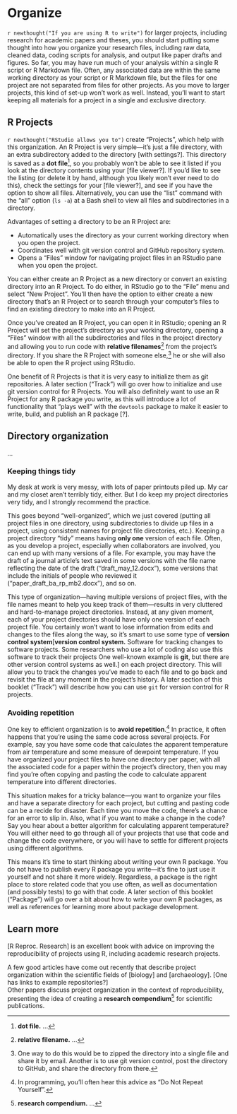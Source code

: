 # Organize {#organize}

`r newthought("If you are using R to write")` for larger projects, including
research for academic papers and theses, you should start putting some thought
into how you organize your research files, including raw data, cleaned data,
coding scripts for analysis, and output like paper drafts and figures. So far,
you may have run much of your analysis within a single R script or R Markdown
file. Often, any associated data are within the same working directory as your
script or R Markdown file, but the files for one project are not separated from
files for other projects. As you move to larger projects, this kind of set-up
won't work as well. Instead, you'll want to start keeping all materials for a
project in a single and exclusive directory.


## R Projects

`r newthought("RStudio allows you to")` create "Projects", which help with this
organization. An R Project is very simple---it's just a file directory, with an
extra subdirectory added to the directory [with settings?]. This directory is
saved as a **dot file**^[**dot file.** ...], so you probably won't be able to see it
listed if you look at the directory contents using your [file viewer?]. If you'd like
to see the listing (or delete it by hand, although you likely won't ever need to 
do this), check the settings for your [file viewer?], and see if you have the option 
to show all files. Alternatively, you can use the "list" command with the "all" option
(`ls -a`) at a Bash shell to view all files and subdirectories in a directory. 

Advantages of setting a directory to be an R Project are: 

- Automatically uses the directory as your current working directory when you open the project. 
- Coordinates well with git version control and GitHub repository system. 
- Opens a "Files" window for navigating project files in an RStudio pane when you open the project. 

You can either create an R Project as a new directory or convert an existing directory into 
an R Project. To do either, in RStudio go to the "File" menu and select "New Project". You'll 
then have the option to either create a new directory that's an R Project or to search through
your computer's files to find an existing directory to make into an R Project. 

Once you've created an R Project, you can open it in RStudio; opening an R Project will set 
the project's directory as your working directory, opening a "Files" window with all the
subdirectories and files in the project directory and allowing you to run code with 
**relative filenames**^[**relative filename.** ...] from the project's directory. If you 
share the R Project with someone else,^[One way to do this would be to zipped the directory
into a single file and share it by email. Another is to use git version control, post the
directory to GitHub, and share the directory from there.] he or she will also be able to 
open the R project using RStudio. 

One benefit of R Projects is that it is very easy to initialize them as git repositories. 
A later section ("Track") will go over how to initialize and use git version control for
R Projects. You will also definitely want to use an R Project for any R package you write, 
as this will introduce a lot of functionality that "plays well" with the `devtools` package
to make it easier to write, build, and publish an R package [?]. 

## Directory organization

...



### Keeping things tidy

My desk at work is very messy, with lots of paper printouts piled up. My car and my closet 
aren't terribly tidy, either. But I do keep my project directories very tidy, and I 
strongly recommend the practice. 

This goes beyond "well-organized", which we just covered (putting all project
files in one directory, using subdirectories to divide up files in a project,
using consistent names for project file directories, etc.). Keeping a project
directory "tidy" means having **only one** version of each file. Often, as you
develop a project, especially when collaborators are involved, you can end up
with many versions of a file. For example, you may have the draft of a journal
article's text saved in some versions with the file name reflecting the date of
the draft ("draft_may_12.docx"), some versions that include the initials of
people who reviewed it ("paper_draft_ba_rp_mb2.docx"), and so on.

This type of organization---having multiple versions of project files, with the
file names meant to help you keep track of them---results in very cluttered and
hard-to-manage project directories. Instead, at any given moment, each of your
project directories should have only one version of each project file. You
certainly won't want to lose information from edits and changes to the files
along the way, so it's smart to use some type of **version control
system**[**version control system.** Software for tracking changes to software
projects. Some researchers who use a lot of coding also use this software to
track their projects One well-known example is **git**, but there are other
version control systems as well.] on each project directory. This will allow you
to track the changes you've made to each file and to go back and revisit the
file at any moment in the project's history. A later section of this booklet
("Track") will describe how you can use `git` for version control for R
projects.

### Avoiding repetition

One key to efficient organization is to **avoid repetition**.^[In programming,
you'll often hear this advice as "Do Not Repeat Yourself".] In practice, it
often happens that you're using the same code across several projects. For
example, say you have some code that calculates the apparent temperature from
air temperature and some measure of dewpoint temperature. If you have organized
your project files to have one directory per paper, with all the associated code
for a paper within the project's directory, then you may find you're often
copying and pasting the code to calculate apparent temperature into different
directories.

This situation makes for a tricky balance---you want to organize your files and
have a separate directory for each project, but cutting and pasting code can be
a recide for disaster. Each time you move the code, there's a chance for an
error to slip in. Also, what if you want to make a change in the code? Say you
hear about a better algorithm for calculating apparent temperature? You will
either need to go through all of your projects that use that code and change the
code everywhere, or you will have to settle for different projects using
different algorithms.

This means it's time to start thinking about writing your own R package. You do
not have to publish every R package you write---it's fine to just use it
yourself and not share it more widely. Regardless, a package is the right place
to store related code that you use often, as well as documentation (and possibly
tests) to go with that code. A later section of this booklet ("Package") will go
over a bit about how to write your own R packages, as well as references for
learning more about package development.

## Learn more

[R Reproc. Research] is an excellent book with advice on improving the reproducibility of 
projects using R, including academic research projects. 

A few good articles have come out recently that describe project organization within 
the scientific fields of [biology] and [archaeology]. [One has links to example repositories?]  
Other papers discuss project organization in the context of reproducibility, presenting 
the idea of creating a **research compendium**^[**research compendium.** ...] for scientific
publications. 